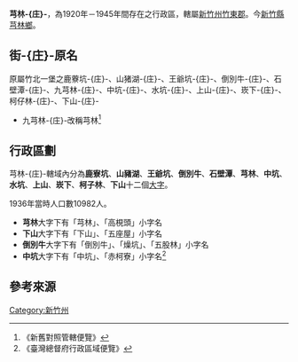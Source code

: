 '''芎林-{庄}-'''，為1920年－1945年間存在之行政區，轄屬[[新竹州|新竹州]][[竹東郡|竹東郡]]。今[[新竹縣|新竹縣]][[芎林鄉|芎林鄉]]。

==街-{庄}-原名==
原屬竹北一堡之鹿藔坑-{庄}-、山猪湖-{庄}-、王爺坑-{庄}-、倒別牛-{庄}-、石壁潭-{庄}-、九芎林-{庄}-、中坑-{庄}-、水坑-{庄}-、上山-{庄}-、崁下-{庄}-、柯仔林-{庄}-、下山-{庄}-
*九芎林-{庄}-改稱芎林<ref>《新舊對照管轄便覽》</ref>

==行政區劃==
芎林-{庄}-轄域內分為'''鹿寮坑'''、'''山豬湖'''、'''王爺坑'''、'''倒別牛'''、'''石壁潭'''、'''芎林'''、'''中坑'''、'''水坑'''、'''上山'''、'''崁下'''、'''柯子林'''、'''下山'''十二個[[大字_(行政區劃)|大字]]。

1936年當時人口數10982人。

*'''芎林'''大字下有「芎林」、「高梘頭」小字名
*'''下山'''大字下有「下山」、「五座屋」小字名
*'''倒別牛'''大字下有「倒別牛」、「燥坑」、「五股林」小字名
*'''中坑'''大字下有「中坑」、「赤柯寮」小字名<ref>《臺灣總督府行政區域便覽》</ref>

== 參考來源 ==
{{reflist}}
{{新竹州}}

[[Category:新竹州|Category:新竹州]]